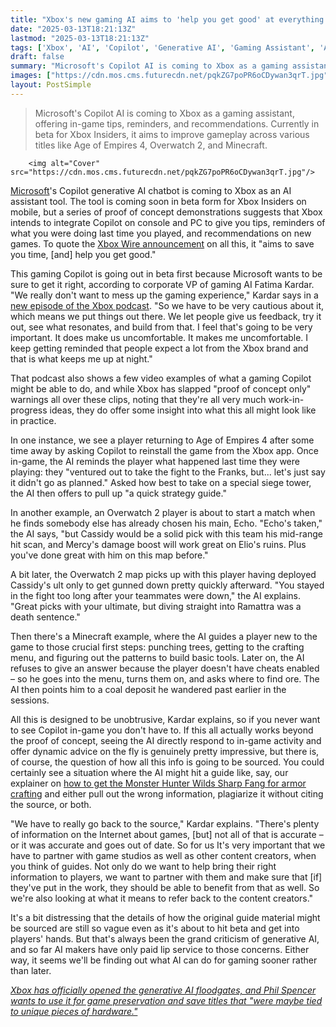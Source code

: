 ```yaml
---
title: "Xbox's new gaming AI aims to 'help you get good' at everything from Overwatch 2 to Minecraft by watching you play and giving you advice"
date: "2025-03-13T18:21:13Z"
lastmod: "2025-03-13T18:21:13Z"
tags: ['Xbox', 'AI', 'Copilot', 'Generative AI', 'Gaming Assistant', 'Age of Empires 4', 'Overwatch 2', 'Minecraft', 'PC', 'Mobile']
draft: false
summary: "Microsoft's Copilot AI is coming to Xbox as a gaming assistant, offering in-game tips, reminders, and recommendations.  Currently in beta for Xbox Insiders, it aims to improve gameplay across various titles like Age of Empires 4, Overwatch 2, and Minecraft."
images: ["https://cdn.mos.cms.futurecdn.net/pqkZG7poPR6oCDywan3qrT.jpg"]
layout: PostSimple
---
```

> Microsoft's Copilot AI is coming to Xbox as a gaming assistant, offering in-game tips, reminders, and recommendations.  Currently in beta for Xbox Insiders, it aims to improve gameplay across various titles like Age of Empires 4, Overwatch 2, and Minecraft.


        <img alt="Cover" src="https://cdn.mos.cms.futurecdn.net/pqkZG7poPR6oCDywan3qrT.jpg"/>
        
[Microsoft](https://www.gamesradar.com/tag/microsoft/)'s Copilot generative AI chatbot is coming to Xbox as an AI assistant tool. The tool is coming soon in beta form for Xbox Insiders on mobile, but a series of proof of concept demonstrations suggests that Xbox intends to integrate Copilot on console and PC to give you tips, reminders of what you were doing last time you played, and recommendations on new games. To quote the [Xbox Wire announcement](https://news.xbox.com/en-us/2025/03/13/new-copilot-for-gaming-save-time-help-get-good/) on all this, it "aims to save you time, [and] help you get good."

This gaming Copilot is going out in beta first because Microsoft wants to be sure to get it right, according to corporate VP of gaming AI Fatima Kardar. "We really don't want to mess up the gaming experience," Kardar says in a [new episode of the Xbox podcast](https://www.youtube.com/watch?v=ZoUDVNjDUSw). "So we have to be very cautious about it, which means we put things out there. We let people give us feedback, try it out, see what resonates, and build from that. I feel that's going to be very important. It does make us uncomfortable. It makes me uncomfortable. I keep getting reminded that people expect a lot from the Xbox brand and that is what keeps me up at night."

That podcast also shows a few video examples of what a gaming Copilot might be able to do, and while Xbox has slapped "proof of concept only" warnings all over these clips, noting that they're all very much work-in-progress ideas, they do offer some insight into what this all might look like in practice.

In one instance, we see a player returning to Age of Empires 4 after some time away by asking Copilot to reinstall the game from the Xbox app. Once in-game, the AI reminds the player what happened last time they were playing: they "ventured out to take the fight to the Franks, but... let's just say it didn't go as planned." Asked how best to take on a special siege tower, the AI then offers to pull up "a quick strategy guide."

In another example, an Overwatch 2 player is about to start a match when he finds somebody else has already chosen his main, Echo. "Echo's taken," the AI says, "but Cassidy would be a solid pick with this team his mid-range hit scan, and Mercy's damage boost will work great on Elio's ruins. Plus you've done great with him on this map before."

A bit later, the Overwatch 2 map picks up with this player having deployed Cassidy's ult only to get gunned down pretty quickly afterward. "You stayed in the fight too long after your teammates were down," the AI explains. "Great picks with your ultimate, but diving straight into Ramattra was a death sentence."

Then there's a Minecraft example, where the AI guides a player new to the game to those crucial first steps: punching trees, getting to the crafting menu, and figuring out the patterns to build basic tools. Later on, the AI refuses to give an answer because the player doesn't have cheats enabled – so he goes into the menu, turns them on, and asks where to find ore. The AI then points him to a coal deposit he wandered past earlier in the sessions.



All this is designed to be unobtrusive, Kardar explains, so if you never want to see Copilot in-game you don't have to. If this all actually works beyond the proof of concept, seeing the AI directly respond to in-game activity and offer dynamic advice on the fly is genuinely pretty impressive, but there is, of course, the question of how all this info is going to be sourced. You could certainly see a situation where the AI might hit a guide like, say, our explainer on [how to get the Monster Hunter Wilds Sharp Fang for armor crafting](https://www.gamesradar.com/games/monster-hunter/monster-hunter-wilds-sharp-fangs/) and either pull out the wrong information, plagiarize it without citing the source, or both.

"We have to really go back to the source," Kardar explains. "There's plenty of information on the Internet about games, [but] not all of that is accurate – or it was accurate and goes out of date. So for us It's very important that we have to partner with game studios as well as other content creators, when you think of guides. Not only do we want to help bring their right information to players, we want to partner with them and make sure that [if] they've put in the work, they should be able to benefit from that as well. So we're also looking at what it means to refer back to the content creators."

It's a bit distressing that the details of how the original guide material might be sourced are still so vague even as it's about to hit beta and get into players' hands. But that's always been the grand criticism of generative AI, and so far AI makers have only paid lip service to those concerns. Either way, it seems we'll be finding out what AI can do for gaming sooner rather than later.

[<em>Xbox has officially opened the generative AI floodgates, and Phil Spencer wants to use it for game preservation and save titles that "were maybe tied to unique pieces of hardware."</em>](https://www.gamesradar.com/games/xbox-has-officially-opened-the-generative-ai-floodgates-and-phil-spencer-wants-to-use-it-for-game-preservation-and-save-titles-that-were-maybe-tied-to-unique-pieces-of-hardware/)
        